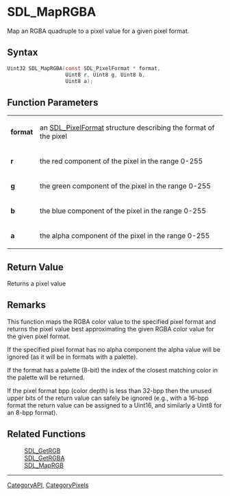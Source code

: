 = SDL_MapRGBA =

Map an RGBA quadruple to a pixel value for a given pixel format.

== Syntax ==

<syntaxhighlight lang='c'>
Uint32 SDL_MapRGBA(const SDL_PixelFormat * format,
                   Uint8 r, Uint8 g, Uint8 b,
                   Uint8 a);
</syntaxhighlight>

== Function Parameters ==

{|
|'''format'''
|an [[SDL_PixelFormat]] structure describing the format of the pixel
|-
|'''r'''
|the red component of the pixel in the range 0-255
|-
|'''g'''
|the green component of the pixel in the range 0-255
|-
|'''b'''
|the blue component of the pixel in the range 0-255
|-
|'''a'''
|the alpha component of the pixel in the range 0-255
|}

== Return Value ==

Returns a pixel value

== Remarks ==

This function maps the RGBA color value to the specified pixel format and
returns the pixel value best approximating the given RGBA color value for
the given pixel format.

If the specified pixel format has no alpha component the alpha value will
be ignored (as it will be in formats with a palette).

If the format has a palette (8-bit) the index of the closest matching color
in the palette will be returned.

If the pixel format bpp (color depth) is less than 32-bpp then the unused
upper bits of the return value can safely be ignored (e.g., with a 16-bpp
format the return value can be assigned to a Uint16, and similarly a Uint8
for an 8-bpp format).

== Related Functions ==

:[[SDL_GetRGB]]
:[[SDL_GetRGBA]]
:[[SDL_MapRGB]]

----
[[CategoryAPI]], [[CategoryPixels]]


